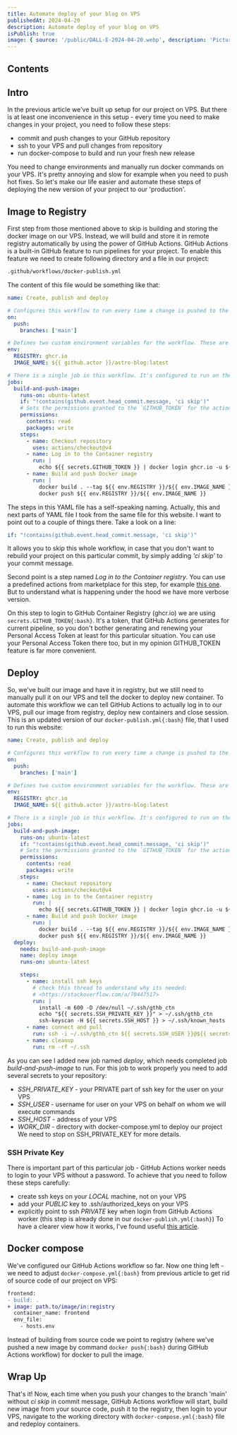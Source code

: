 ```yaml
---
title: Automate deploy of your blog on VPS
publishedAt: 2024-04-20
description: Automate deploy of your blog on VPS
isPublish: true
image: { source: '/public/DALL-E-2024-04-20.webp', description: 'Picture by DALL-E' }
---
```


## Contents

## Intro

In the previous article we've built up setup for our project on VPS. But there is at least one inconvenience in this setup - every time you need to make changes in your project, you need to follow these steps:
- commit and push changes to your GitHub repository
- ssh to your VPS and pull changes from repository
- run docker-compose to build and run your fresh new release

You need to change environments and manually run docker commands on your VPS. It's pretty annoying and slow for example when you need to push hot fixes. So let's make our life easier and automate these steps of deploying the new version of your project to our 'production'.

## Image to Registry

First step from those mentioned above to skip is building and storing the docker image on our VPS. Instead, we will build and store it in remote registry automatically by using the power of GitHub Actions. GitHub Actions is a built-in GitHub feature to run pipelines for your project. To enable this feature we need to create following directory and a file in our project:

```bash
.github/workflows/docker-publish.yml
```

The content of this file would be something like that:

```yml
name: Create, publish and deploy

# Configures this workflow to run every time a change is pushed to the branch called `main`.
on:
  push:
    branches: ['main']

# Defines two custom environment variables for the workflow. These are used for the Container registry domain, and a name for the Docker image that this workflow builds.
env:
  REGISTRY: ghcr.io
  IMAGE_NAME: ${{ github.actor }}/astro-blog:latest

# There is a single job in this workflow. It's configured to run on the latest available version of Ubuntu.
jobs:
  build-and-push-image:
    runs-on: ubuntu-latest
    if: "!contains(github.event.head_commit.message, 'ci skip')"
    # Sets the permissions granted to the `GITHUB_TOKEN` for the actions in this job.
    permissions:
      contents: read
      packages: write
    steps:
      - name: Checkout repository
        uses: actions/checkout@v4
      - name: Log in to the Container registry
        run: |
          echo ${{ secrets.GITHUB_TOKEN }} | docker login ghcr.io -u ${{ github.actor }} --password-stdin
      - name: Build and push Docker image
        run: |
          docker build . --tag ${{ env.REGISTRY }}/${{ env.IMAGE_NAME }}
          docker push ${{ env.REGISTRY }}/${{ env.IMAGE_NAME }}
```

The steps in this YAML file has a self-speaking naming. Actually, this and next parts of YAML file I took from the same file for this website. I want to point out to a couple of things there. Take a look on a line:

```yml
if: "!contains(github.event.head_commit.message, 'ci skip')"
```

It allows you to skip this whole workflow, in case that you don't want to rebuild your project on this particular commit, by simply adding *'ci skip'* to your commit message.

Second point is a step named *Log in to the Container registry*. You can use a predefined actions from marketplace for this step, for example [this one](https://github.com/marketplace/actions/docker-login). But to understand what is happening under the hood we have more verbose version.

On this step to login to GitHub Container Registry (ghcr.io) we are using ``` secrets.GITHUB_TOKEN{:bash} ```. It's a token, that GitHub Actions generates for current pipeline, so you don't bother generating and renewing your Personal Access Token at least for this particular situation. You can use your Personal Access Token there too, but in my opinion GITHUB_TOKEN feature is far more convenient.

## Deploy

So, we've built our image and have it in registry, but we still need to manually pull it on our VPS and tell the docker to deploy new container. To automate this workflow we can tell GitHub Actions to actually log in to our VPS, pull our image from registry, deploy new containers and close session. This is an updated version of our ```docker-publish.yml{:bash}``` file, that I used to run this website:

```yml
name: Create, publish and deploy

# Configures this workflow to run every time a change is pushed to the branch called `main`.
on:
  push:
    branches: ['main']

# Defines two custom environment variables for the workflow. These are used for the Container registry domain, and a name for the Docker image that this workflow builds.
env:
  REGISTRY: ghcr.io
  IMAGE_NAME: ${{ github.actor }}/astro-blog:latest

# There is a single job in this workflow. It's configured to run on the latest available version of Ubuntu.
jobs:
  build-and-push-image:
    runs-on: ubuntu-latest
    if: "!contains(github.event.head_commit.message, 'ci skip')"
    # Sets the permissions granted to the `GITHUB_TOKEN` for the actions in this job.
    permissions:
      contents: read
      packages: write
    steps:
      - name: Checkout repository
        uses: actions/checkout@v4
      - name: Log in to the Container registry
        run: |
          echo ${{ secrets.GITHUB_TOKEN }} | docker login ghcr.io -u ${{ github.actor }} --password-stdin
      - name: Build and push Docker image
        run: |
          docker build . --tag ${{ env.REGISTRY }}/${{ env.IMAGE_NAME }}
          docker push ${{ env.REGISTRY }}/${{ env.IMAGE_NAME }}
  deploy:
    needs: build-and-push-image
    name: deploy image
    runs-on: ubuntu-latest

    steps:
      - name: install ssh keys
        # check this thread to understand why its needed:
        # <https://stackoverflow.com/a/70447517>
        run: |
          install -m 600 -D /dev/null ~/.ssh/gthb_ctn
          echo "${{ secrets.SSH_PRIVATE_KEY }}" > ~/.ssh/gthb_ctn
          ssh-keyscan -H ${{ secrets.SSH_HOST }} > ~/.ssh/known_hosts
      - name: connect and pull
        run: ssh -i ~/.ssh/gthb_ctn ${{ secrets.SSH_USER }}@${{ secrets.SSH_HOST }} "cd ${{ secrets.WORK_DIR }} && docker compose pull && docker compose up -d && exit"
      - name: cleanup
        run: rm -rf ~/.ssh
```

As you can see I added new job named *deploy*, which needs completed job *build-and-push-image* to run.
For this job to work properly you need to add several secrets to your repository:
- *SSH_PRIVATE_KEY* - your PRIVATE part of ssh key for the user on your VPS
- *SSH_USER* - username for user on your VPS on behalf on whom we will execute commands
- *SSH_HOST* - address of your VPS
- *WORK_DIR* - directory with docker-compose.yml to deploy our project
We need to stop on SSH_PRIVATE_KEY for more details.

### SSH Private Key

There is important part of this particular job - GitHub Actions worker needs to login to your VPS without a password. To achieve that you need to follow these steps carefully:
- create ssh keys on your *LOCAL* machine, not on your VPS
- add your *PUBLIC* key to .ssh/authorized_keys on your VPS
- explicitly point to ssh *PRIVATE* key when login from GitHub Actions worker (this step is already done in our ```docker-publish.yml{:bash}```)
To have a clearer view how it works, I've found useful [this article](http://www.linuxproblem.org/art_9.html).

## Docker compose

We've configured our GitHub Actions workflow so far. Now one thing left - we need to adjust ```docker-compose.yml{:bash}``` from previous article to get rid of source code of our project on VPS:

```diff
frontend:
- build: .
+ image: path.to/image/in:registry
  container_name: frontend
  env_file:
    - hosts.env
```

Instead of building from source code we point to registry (where we've pushed a new image by command ```docker push{:bash}``` during GitHub Actions workflow) for docker to pull the image.

## Wrap Up

That's it! Now, each time when you push your changes to the branch 'main' without *ci skip* in commit message, GitHub Actions workflow will start, build new image from your source code, push it to the registry, then login to your VPS, navigate to the working directory with ```docker-compose.yml{:bash}``` file and redeploy containers.
